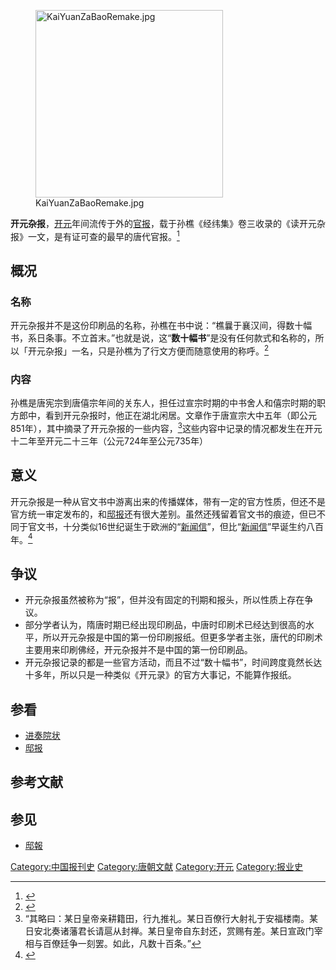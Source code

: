 [[File:KaiYuanZaBaoRemake.jpg|300px]]

'''开元杂报'''，[[开元|开元]]年间流传于外的[[官报|官报]]，载于孙樵《经纬集》卷三收录的《读开元杂报》一文，是有证可查的最早的唐代官报。<ref name="chinajourcomhis">{{Cite book zh | author = 方汉奇 | title = 《中国新闻传播史》 | format = M | location = 北京 | publisher = 中国人民大学传播史 | date = 2006年3月 }}</ref>

==概况==
===名称===
开元杂报并不是这份印刷品的名称，孙樵在书中说：“樵曩于襄汉间，得数十幅书，系日条事。不立首末。”也就是说，这“'''数十幅书'''”是没有任何款式和名称的，所以「开元杂报」一名，只是孙樵为了行文方便而随意使用的称呼。<ref name="chinajourcomhis">{{Cite book zh | author = 方汉奇 | title = 《中国新闻传播史》 | format = M | location = 北京 | publisher = 中国人民大学传播史 | date = 2006年3月 }}</ref>

===内容===
孙樵是唐宪宗到唐僖宗年间的关东人，担任过宣宗时期的中书舍人和僖宗时期的职方郎中，看到开元杂报时，他正在湖北闲居。文章作于唐宣宗大中五年（即公元851年），其中摘录了开元杂报的一些内容，<ref>“其略曰：某日皇帝亲耕籍田，行九推礼。某日百僚行大射礼于安福楼南。某日安北奏诸藩君长请扈从封禅。某日皇帝自东封还，赏赐有差。某日宣政门宰相与百僚廷争一刻罢。如此，凡数十百条。” 
</ref>这些内容中记录的情况都发生在开元十二年至开元二十三年（公元724年至公元735年）

==意义==
开元杂报是一种从官文书中游离出来的传播媒体，带有一定的官方性质，但还不是官方统一审定发布的，和[[邸报|邸报]]还有很大差别。虽然还残留着官文书的痕迹，但已不同于官文书，十分类似16世纪诞生于欧洲的“[[新闻信|新闻信]]”，但比“[[新闻信|新闻信]]”早诞生约八百年。<ref name="chinajourcomhis">{{Cite book zh | author = 方汉奇 | title = 《中国新闻传播史》 | format = M | location = 北京 | publisher = 中国人民大学传播史 | date = 2006年3月 }}</ref>

==争议==
* 开元杂报虽然被称为“报”，但并没有固定的刊期和报头，所以性质上存在争议。
* 部分学者认为，隋唐时期已经出现印刷品，中唐时印刷术已经达到很高的水平，所以开元杂报是中国的第一份印刷报纸。但更多学者主张，唐代的印刷术主要用来印刷佛经，开元杂报并不是中国的第一份印刷品。
* 开元杂报记录的都是一些官方活动，而且不过“数十幅书”，时间跨度竟然长达十多年，所以只是一种类似《开元录》的官方大事记，不能算作报纸。

==参看==
* [[进奏院状|进奏院状]]
* [[邸报|邸报]]

== 参考文献 ==
{{Reflist}}

== 参见 ==
* [[邸報|邸報]]

[[Category:中国报刊史|Category:中国报刊史]]
[[Category:唐朝文献|Category:唐朝文献]]
[[Category:开元|Category:开元]]
[[Category:报业史|Category:报业史]]